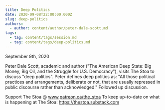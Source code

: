 ```yaml
---
title: Deep Politics
date: 2020-09-08T22:00:00.000Z
slug: deep-politics
authors:
  - author: content/author/peter-dale-scott.md
tags:
  - tag: content/tags/session.md
  - tag: content/tags/deep-politics.md
---
```


September 9th, 2020

Peter Dale Scott, academic and author ("The American Deep State: Big Money, Big Oil, and the Struggle for U.S. Democracy"), visits The Stoa to discuss "deep politics". Peter defines deep politics as: "All those political practices and arrangements, deliberate or not, that are usually repressed in public discourse rather than acknowledged." Followed up discussion.

Support The Stoa @ www.patreon.ca/the_stoa
To keep up-to-date on what is happening at The Stoa: https://thestoa.substack.com
